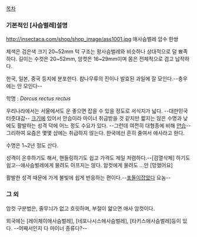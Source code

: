[[목차]]

=== 기본적인 [사슴벌레]설명 ===
http://insectaca.com/shop/shop_image/ass1001.jpg
애사슴벌레 암수 한쌍

체색은 검은색
크기 20~52mm
턱 구조는 왕사슴벌레와 비슷하나 상대적으로 덜 뾰족하다.
길이는 수컷은 20~52mm, 암컷은 16~29mm이며 몸은 전체적으로 검고 납작하다.

한국, 일본, 중국 등지에 분포한다. 참나무류의 진이나 발효된 과일에 잘 모인다.--충우에는 안 모인다--

학명 : ''Dorcus rectus rectus'' 

우리나라에서는 서울에서도 운 좋으면 잡을 수 있을 정도로 서식지가 넓다. --대한민국 터줏대감-- [[크기]]에 있어서 안습이라 마이너 취급받을 것 같지만 짧지는 않은 수명과 낮에도 활발하는 성격 덕에 어느 정도 수요가 있다. --그런데 여전히 대형종에 비해 [[안습]]-- 그리하여 요즘은 몇몇 샵에는 취급하지 않는다. 한국에선 흔히 줄여서 애사라고 한다.

수명은 1~2년 정도 산다.

성격이 온후하기도 해서, 핸들링하기도 쉽고 가격도 제일 저렴하다.--[검열삭제] 하기도 쉽고--애사슴벌레에게 물려도 아프지는 않다. 암컷에게 물려도 ...안 [망했어요]

활발한 성격 때문에 가게 불빛에 쉽게 반응하는 편이다.--[[포돌이]]잡았다 요놈--

=== 그 외 ===

암컷 구분법은, 줄무늬가 없고 흐릿하며, 부절이 얇으면 애사 암컷이다.

외국에는 [레이체이애사슴벌레], [네포나시스애사슴벌레], [타키스애사슴벌레]등이 있다.
--어째서인지 다 마이너 종류다?--
